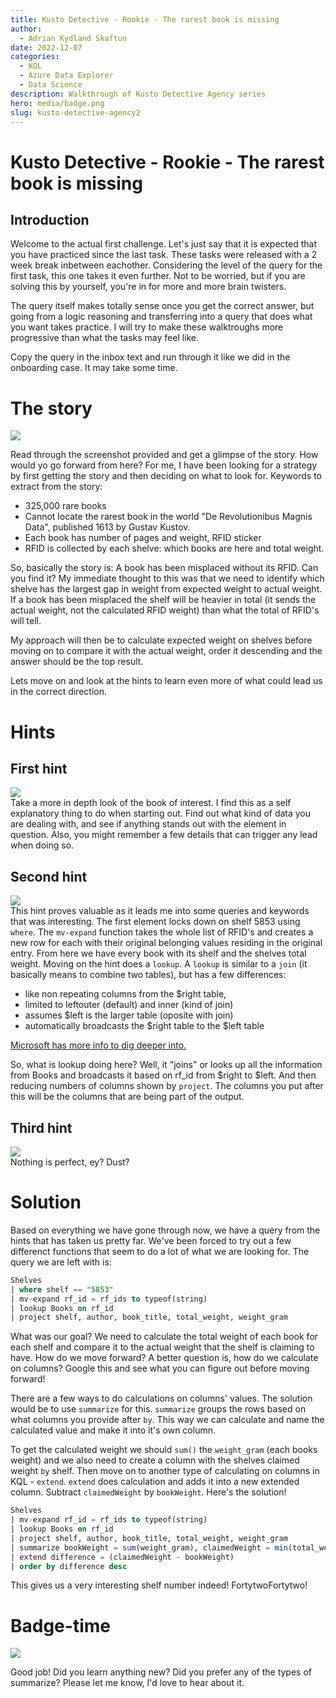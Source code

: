 ```yaml
---
title: Kusto Detective - Rookie - The rarest book is missing
author:
  - Adrian Kydland Skaftun
date: 2022-12-07
categories:
  - KQL
  - Azure Data Explorer
  - Data Science
description: Walkthrough of Kusto Detective Agency series
hero: media/badge.png
slug: kusto-detective-agency2
---
```


# Kusto Detective - Rookie - The rarest book is missing
## Introduction

Welcome to the actual first challenge.  Let's just say that it is expected that you have practiced since the last task. These tasks were released with a 2 week break inbetween eachother. Considering the level of the query for the first task, this one takes it even further. Not to be worried, but if you are solving this by yourself, you're in for more and more brain twisters. 

The query itself makes totally sense once you get the correct answer, but going from a logic reasoning and transferring into a query that does what you want takes practice. I will try to make these walktroughs more progressive than what the tasks may feel like.

Copy the query in the inbox text and run through it like we did in the onboarding case. It may take some time.

# The story
![](media/20221114150115.png)  

Read through the screenshot provided and get a glimpse of the story. How would yo go forward from here? For me, I have been looking for a strategy by first getting the story and then deciding on what to look for. Keywords to extract from the story:
- 325,000 rare books
- Cannot locate the rarest book in the world "De Revolutionibus Magnis Data", published 1613 by Gustav Kustov.
- Each book has number of pages and weight, RFID sticker
- RFID is collected by each shelve: which books are here and total weight.

So, basically the story is: A book has been misplaced without its RFID. Can you find it? My immediate thought to this was that we need to identify which shelve has the largest gap in weight from expected weight to actual weight. If a book has been misplaced the shelf will be heavier in total (it sends the actual weight, not the calculated RFID weight) than what the total of RFID's will tell.

My approach will then be to calculate expected weight on shelves before moving on to compare it with the actual weight, order it descending and the answer should be the top result.

Lets move on and look at the hints to learn even more of what could lead us in the correct direction.

# Hints
## First hint
![](media/20221114151628.png)  
Take a more in depth look of the book of interest. I find this as a self explanatory thing to do when starting out. Find out what kind of data you are dealing with, and see if anything stands out with the element in question. Also, you might remember a few details that can trigger any lead when doing so.

## Second hint
![](media/20221114151718.png)  
This hint proves valuable as it leads me into some queries and keywords that was interesting. The first element locks down on shelf 5853 using `where`. The `mv-expand` function takes the whole list of RFID's and creates a new row for each with their original belonging values residing in the original entry. From here we have every book with its shelf and the shelves total weight. Moving on the hint does a `lookup`. A `lookup` is similar to a `join` (it basically means to combine two tables), but has a few differences:
- like non repeating columns from the $right table, 
- limited to leftouter (default) and inner (kind of join)
- assumes $left is the larger table (oposite with join)
- automatically broadcasts the $right table to the $left table

[Microsoft has more info to dig deeper into.](https://learn.microsoft.com/en-us/azure/data-explorer/kusto/query/lookupoperator)

So, what is lookup doing here? Well, it "joins" or looks up all the information from Books and broadcasts it based on rf_id from $right to $left. And then reducing numbers of columns shown by `project`. The columns you put after this will be the columns that are being part of the output.

## Third hint
![](media/20221114151737.png)  
Nothing is perfect, ey? Dust?

# Solution
Based on everything we have gone through now, we have a query from the hints that has taken us pretty far. We've been forced to try out a few differenct functions that seem to do a lot of what we are looking for. The query we are left with is: 

```sql
Shelves 
| where shelf == "5853"
| mv-expand rf_id = rf_ids to typeof(string) 
| lookup Books on rf_id 
| project shelf, author, book_title, total_weight, weight_gram
```

What was our goal? We need to calculate the total weight of each book for each shelf and compare it to the actual weight that the shelf is claiming to have. How do we move forward? A better question is, how do we calculate on columns? Google this and see what you can figure out before moving forward!

There are a few ways to do calculations on columns' values. The solution would be to use `summarize` for this. `summarize` groups the rows based on what columns you provide after `by`. This way we can calculate and name the calculated value and make it into it's own column. 

To get the calculated weight we should `sum()` the `weight_gram` (each books weight) and we also need to create a column with the shelves claimed weight `by` shelf. Then move on to another type of calculating on columns in KQL - `extend`. `extend` does calculation and adds it into a new extended column. Subtract `claimedWeight` by `bookWeight`. Here's the solution!

```sql
Shelves 
| mv-expand rf_id = rf_ids to typeof(string)
| lookup Books on rf_id 
| project shelf, author, book_title, total_weight, weight_gram
| summarize bookWeight = sum(weight_gram), claimedWeight = min(total_weight) by shelf
| extend difference = (claimedWeight - bookWeight)
| order by difference desc
```

This gives us a very interesting shelf number indeed! FortytwoFortytwo!


# Badge-time
![](media/20221120232913.png)  

Good job! Did you learn anything new? Did you prefer any of the types of summarize? Please let me know, I'd love to hear about it.